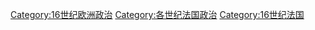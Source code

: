 [[Category:16世纪欧洲政治|Category:16世纪欧洲政治]]
[[Category:各世纪法国政治|Category:各世纪法国政治]]
[[Category:16世纪法国|Category:16世纪法国]]